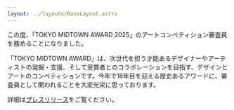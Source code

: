```yaml
---
layout: ../layouts/BaseLayout.astro
---
```



<Artwork id="keith_dancers" offset={-10} priorityLoad />

<Artwork id="dismantle" offset={12} />
<Artwork id="furnish" offset={-21} />
<Artwork id="newsyn" offset={5} />
<Artwork id="voac" offset={-8} />
<Artwork id="xhiasma" offset={23} />
<Artwork id="cosmetics" offset={-17} />
<Artwork id="sfos" offset={9} />
<Artwork id="vie" offset={-3} />

<TextBlock
  title="TOKYO MIDTOWN AWARD 2025 審査員を務めます"
  date="2025/03/19" offset={10}>
  この度、「TOKYO MIDTOWN AWARD 2025」のアートコンペティション審査員を務めることになりました。

  「TOKYO MIDTOWN AWARD」は、次世代を担う才能あるデザイナーやアーティストの発掘・支援、そして受賞者とのコラボレーションを目指す、デザインとアートのコンペティションです。今年で18年目を迎える歴史あるアワードに、審査員として関われることを大変光栄に思っております。

  詳細は[プレスリリース](https://prtimes.jp/main/html/rd/p/000000309.000027065.html)をご覧ください。
</TextBlock>

<Artwork id="holiness" offset={20} />
<Artwork id="holiness2" offset={-5} />
<Artwork id="dragonrain" offset={15} />
<Artwork id="relief" offset={-15} />
<Artwork id="count" offset={5} />
<Artwork id="scenery" offset={25} />
<Artwork id="momentmat" offset={-20} />